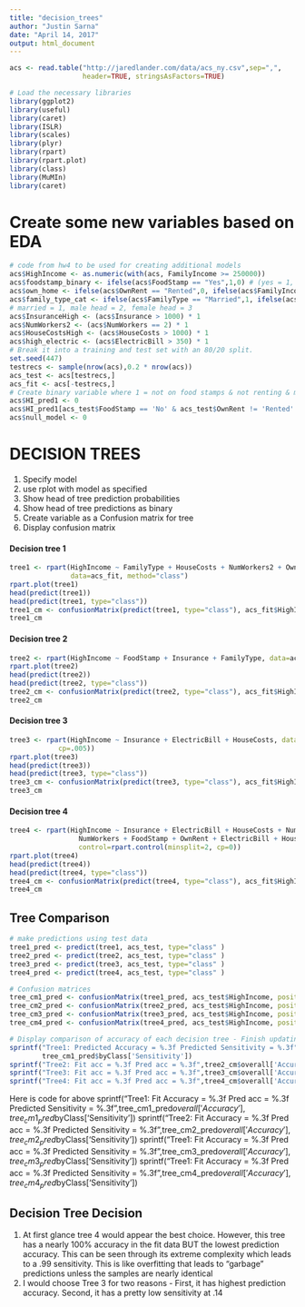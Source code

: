 ```yaml
---
title: "decision_trees"
author: "Justin Sarna"
date: "April 14, 2017"
output: html_document
---
```


```r
acs <- read.table("http://jaredlander.com/data/acs_ny.csv",sep=",",
                  header=TRUE, stringsAsFactors=TRUE)
```

```r
# Load the necessary libraries
library(ggplot2)
library(useful)
library(caret)
library(ISLR)
library(scales)
library(plyr)
library(rpart)
library(rpart.plot)
library(class)
library(MuMIn)
library(caret)
```
# Create some new variables based on EDA
```r
# code from hw4 to be used for creating additional models
acs$HighIncome <- as.numeric(with(acs, FamilyIncome >= 250000))
acs$foodstamp_binary <- ifelse(acs$FoodStamp == "Yes",1,0) # (yes = 1, no = 0)
acs$own_home <- ifelse(acs$OwnRent == "Rented",0, ifelse(acs$FamilyIncome == "Mortgage",1,2)) # (own = 1, rent = 0)
acs$family_type_cat <- ifelse(acs$FamilyType == "Married",1, ifelse(acs$FamilyIncome == "Female Head",2,3))
# married = 1, male head = 2, female head = 3
acs$InsuranceHigh <- (acs$Insurance > 1000) * 1
acs$NumWorkers2 <- (acs$NumWorkers == 2) * 1
acs$HouseCostsHigh <- (acs$HouseCosts > 1000) * 1
acs$high_electric <- (acs$ElectricBill > 350) * 1
# Break it into a training and test set with an 80/20 split.
set.seed(447)
testrecs <- sample(nrow(acs),0.2 * nrow(acs))
acs_test <- acs[testrecs,]
acs_fit <- acs[-testrecs,]  
# Create binary variable where 1 = not on food stamps & not renting & married
acs$HI_pred1 <- 0
acs$HI_pred1[acs_test$FoodStamp == 'No' & acs_test$OwnRent != 'Rented' & acs_test$FamilyType == 'Married'] <- 1
acs$null_model <- 0
```
# DECISION TREES
1) Specify model
2) use rplot with model as specified
3) Show head of tree prediction probabilities
4) Show head of tree predictions as binary
5) Create variable as a Confusion matrix for tree
6) Display confusion matrix

#### Decision tree 1
```r
tree1 <- rpart(HighIncome ~ FamilyType + HouseCosts + NumWorkers2 + OwnRent + Insurance + NumWorkers2 + YearBuilt + NumBedrooms, 
               data=acs_fit, method="class")
rpart.plot(tree1)
head(predict(tree1))
head(predict(tree1, type="class"))
tree1_cm <- confusionMatrix(predict(tree1, type="class"), acs_fit$HighIncome, positive = "1")
tree1_cm
```
#### Decision tree 2
```r
tree2 <- rpart(HighIncome ~ FoodStamp + Insurance + FamilyType, data=acs_fit, method="class", control=rpart.control(minsplit=2, cp=0))
rpart.plot(tree2)
head(predict(tree2))
head(predict(tree2, type="class"))
tree2_cm <- confusionMatrix(predict(tree2, type="class"), acs_fit$HighIncome, positive = "1")
tree2_cm
```
#### Decision tree 3
```r
tree3 <- rpart(HighIncome ~ Insurance + ElectricBill + HouseCosts, data=acs_fit, method="class", control=rpart.control(minsplit=2,
            cp=.005))
rpart.plot(tree3)
head(predict(tree3))
head(predict(tree3, type="class"))
tree3_cm <- confusionMatrix(predict(tree3, type="class"), acs_fit$HighIncome, positive = "1")
tree3_cm
```
#### Decision tree 4
```r
tree4 <- rpart(HighIncome ~ Insurance + ElectricBill + HouseCosts + NumBedrooms + NumChildren + NumPeople + NumRooms + NumVehicles +
                 NumWorkers + FoodStamp + OwnRent + ElectricBill + HouseCosts, data=acs_fit, method="class",
                 control=rpart.control(minsplit=2, cp=0))
rpart.plot(tree4)
head(predict(tree4))
head(predict(tree4, type="class"))
tree4_cm <- confusionMatrix(predict(tree4, type="class"), acs_fit$HighIncome, positive = "1")
tree4_cm
```

## Tree Comparison

```r
# make predictions using test data
tree1_pred <- predict(tree1, acs_test, type="class" )
tree2_pred <- predict(tree2, acs_test, type="class" ) 
tree3_pred <- predict(tree3, acs_test, type="class" ) 
tree4_pred <- predict(tree4, acs_test, type="class" )

# Confusion matrices
tree_cm1_pred <- confusionMatrix(tree1_pred, acs_test$HighIncome, positive = "1")
tree_cm2_pred <- confusionMatrix(tree2_pred, acs_test$HighIncome, positive = "1")
tree_cm3_pred <- confusionMatrix(tree3_pred, acs_test$HighIncome, positive = "1")
tree_cm4_pred <- confusionMatrix(tree4_pred, acs_test$HighIncome, positive = "1")

# Display comparison of accuracy of each decision tree - Finish updating this section for final output
sprintf("Tree1: Predicted Accuracy = %.3f Predicted Sensitivity = %.3f",tree1_cm_pred$overall['Accuracy'], 
        tree_cm1_pred$byClass['Sensitivity'])
sprintf("Tree2: Fit acc = %.3f Pred acc = %.3f",tree2_cm$overall['Accuracy'], tree_cm2_pred$overall['Accuracy'])
sprintf("Tree3: Fit acc = %.3f Pred acc = %.3f",tree3_cm$overall['Accuracy'], tree_cm3_pred$overall['Accuracy'])
sprintf("Tree4: Fit acc = %.3f Pred acc = %.3f",tree4_cm$overall['Accuracy'], tree_cm4_pred$overall['Accuracy'])
```
Here is code for above
sprintf("Tree1: Fit Accuracy = %.3f Pred acc = %.3f Predicted Sensitivity = %.3f",tree_cm1_pred$overall['Accuracy'], 
        tree_cm1_pred$byClass['Sensitivity'])
sprintf("Tree2: Fit Accuracy = %.3f Pred acc = %.3f Predicted Sensitivity = %.3f",tree_cm2_pred$overall['Accuracy'], 
        tree_cm2_pred$byClass['Sensitivity'])
sprintf("Tree1: Fit Accuracy = %.3f Pred acc = %.3f Predicted Sensitivity = %.3f",tree_cm3_pred$overall['Accuracy'], 
        tree_cm3_pred$byClass['Sensitivity'])
sprintf("Tree1: Fit Accuracy = %.3f Pred acc = %.3f Predicted Sensitivity = %.3f",tree_cm4_pred$overall['Accuracy'], 
        tree_cm4_pred$byClass['Sensitivity'])

## Decision Tree Decision

1) At first glance tree 4 would appear the best choice. However, this tree has a nearly 100% accuracy in the fit data BUT the lowest 
    prediction accuracy. This can be seen through its extreme complexity which leads to a .99 sensitivity. This is like overfitting 
    that leads to "garbage" predictions unless the samples are nearly identical
2) I would choose Tree 3 for two reasons - First, it has highest prediction accuracy. Second, it has a pretty low sensitivity at .14